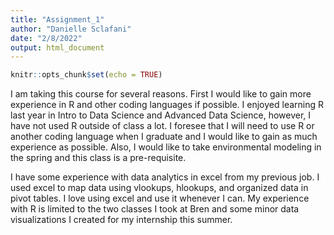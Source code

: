 ```yaml
---
title: "Assignment_1"
author: "Danielle Sclafani"
date: "2/8/2022"
output: html_document
---
```


```r
knitr::opts_chunk$set(echo = TRUE)
```

I am taking this course for several reasons. First I would like to gain more experience in R and other coding languages if possible. I enjoyed learning R last year in Intro to Data Science and Advanced Data Science, however, I have not used R outside of class a lot. I foresee that I will need to use R or another coding language when I graduate and I would like to gain as much experience as possible. Also, I would like to take environmental modeling in the spring and this class is a pre-requisite.

I have some experience with data analytics in excel from my previous job. I used excel to map data using vlookups, hlookups, and organized data in pivot tables. I love using excel and use it whenever I can. My experience with R is limited to the two classes I took at Bren and some minor data visualizations I created for my internship this summer.